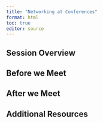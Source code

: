 ```yaml
---
title: "Networking at Conferences"
format: html
toc: true
editor: source
---
```

## Session Overview

## Before we Meet

## After we Meet

## Additional Resources

